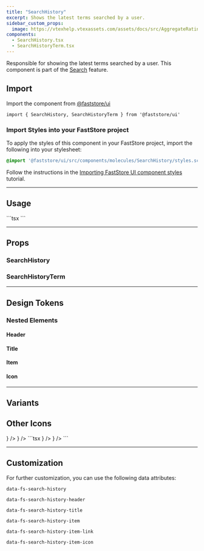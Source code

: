 ```yaml
---
title: "SearchHistory"
excerpt: Shows the latest terms searched by a user.
sidebar_custom_props:
  image: https://vtexhelp.vtexassets.com/assets/docs/src/AggregateRating___a8300916874f5a11de7633b7cabc12e9.png
components:
  - SearchHistory.tsx
  - SearchHistoryTerm.tsx
---
```


Responsible for showing the latest terms searched by a user. This component is part of the [Search](https://developers.vtex.com/docs/guides/faststore/feature-search) feature.

## Import

Import the component from [@faststore/ui](https://developers.vtex.com/docs/guides/faststore/components-index)

```tsx
import { SearchHistory, SearchHistoryTerm } from '@faststore/ui'
```

### Import Styles into your FastStore project

To apply the styles of this component in your FastStore project, import the following into your stylesheet:

```scss
@import '@faststore/ui/src/components/molecules/SearchHistory/styles.scss';
```

Follow the instructions in the [Importing FastStore UI component styles](https://developers.vtex.com/docs/guides/faststore/using-themes-importing-ui-components-styles) tutorial.

---

## Usage

<OverviewSection>
  <SearchHistory title="History">
    <SearchHistoryTerm value="Headphone" linkProps={{ href: '#' }} />
    <SearchHistoryTerm value="Audio & Video" linkProps={{ href: '#' }} />
    <SearchHistoryTerm value="mh-7000" linkProps={{ href: '#' }} />
  </SearchHistory>
</OverviewSection>
```tsx
<SearchHistory title="History">
  <SearchHistoryTerm value="Headphone" linkProps={{ href: '#' }} />
  <SearchHistoryTerm value="Audio & Video" linkProps={{ href: '#' }} />
  <SearchHistoryTerm value="mh-7000" linkProps={{ href: '#' }} />
</SearchHistory>
```

---

## Props

### SearchHistory

<ComponentPropsSection component="SearchHistory" />

### SearchHistoryTerm

<ComponentPropsSection component="SearchHistoryTerm" />

---

## Design Tokens

<TokenTable>
  <TokenRow
    token="--fs-search-history-padding-top"
    value="var(--fs-spacing-2)"
  />
  <TokenRow
    token="--fs-search-history-padding-right"
    value="var(--fs-spacing-3)"
  />
  <TokenRow
    token="--fs-search-history-padding-bottom"
    value="var(--fs-search-history-padding-top)"
  />
  <TokenRow
    token="--fs-search-history-padding-left"
    value="var(--fs-search-history-padding-right)"
  />
  <TokenDivider />
  <TokenRow
    token="--fs-search-history-transition-property"
    value="var(--fs-transition-property)"
  />
  <TokenRow
    token="--fs-search-history-transition-function"
    value="var(--fs-transition-function)"
  />
  <TokenRow
    token="--fs-search-history-transition-timing"
    value="var(--fs-transition-timing)"
  />
</TokenTable>

### Nested Elements

#### Header

<TokenTable>
  <TokenRow
    token="--fs-search-history-header-padding-top"
    value="var(--fs-spacing-1)"
  />
  <TokenRow
    token="--fs-search-history-header-padding-bottom"
    value="var(--fs-search-history-header-padding-top)"
  />
</TokenTable>

#### Title

<TokenTable>
  <TokenRow
    token="--fs-search-history-title-size"
    value="var(--fs-text-size-lead)"
  />
  <TokenRow token="--fs-search-history-title-line-height" value="1.5" />
</TokenTable>

#### Item

<TokenTable>
  <TokenRow
    token="--fs-search-history-item-column-gap"
    value="var(--fs-spacing-1)"
  />
  <TokenRow
    token="--fs-search-history-item-text-size"
    value="var(--fs-text-size-2)"
  />
  <TokenRow token="--fs-search-history-item-line-height" value="1.25" />
  <TokenRow
    token="--fs-search-history-item-bkg-color-hover"
    value="var(--fs-color-tertiary-bkg-hover)"
    isColor
  />
</TokenTable>

#### Icon

<TokenTable>
  <TokenRow
    token="--fs-search-history-item-icon-color"
    value="var(--fs-color-neutral-4)"
    isColor
  />
  <TokenRow token="--fs-search-history-item-icon-size" value="1.125rem" />
</TokenTable>

---

## Variants

## Other Icons

<OverviewSection>
  <SearchHistory title="History">
    <SearchHistoryTerm
      value="Headphone"
      linkProps={{ href: '#' }}
      icon={<Icon name="Star" />}
    />
    <SearchHistoryTerm
      value="Audio & Video"
      linkProps={{ href: '#' }}
      icon={<Icon name="Heart" />}
    />
  </SearchHistory>
</OverviewSection>
```tsx
<SearchHistory title="History">
  <SearchHistoryTerm
    value="Headphone"
    linkProps={{ href: '#' }}
    icon={<Icon name="Star" />}
  />
  <SearchHistoryTerm
    value="Audio & Video"
    linkProps={{ href: '#' }}
    icon={<Icon name="Heart" />}
  />
</SearchHistory>
```

---

## Customization

For further customization, you can use the following data attributes:

`data-fs-search-history`

`data-fs-search-history-header`

`data-fs-search-history-title`

`data-fs-search-history-item`

`data-fs-search-history-item-link`

`data-fs-search-history-item-icon`
